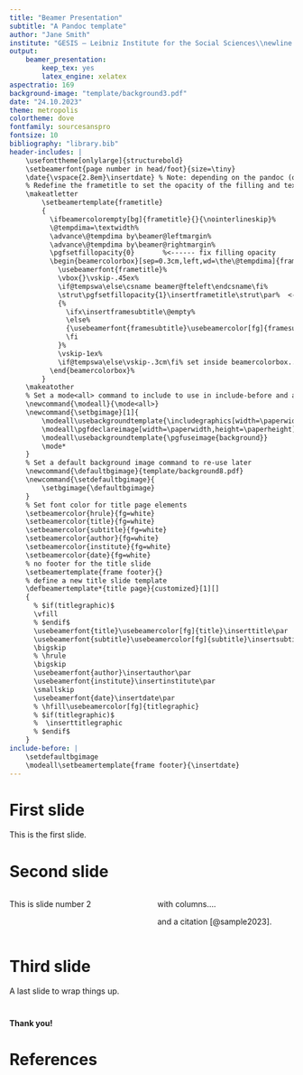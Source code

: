 ```yaml
---
title: "Beamer Presentation"
subtitle: "A Pandoc template"
author: "Jane Smith"
institute: "GESIS – Leibniz Institute for the Social Sciences\\newline Cologne"
output:
    beamer_presentation:
        keep_tex: yes
        latex_engine: xelatex
aspectratio: 169
background-image: "template/background3.pdf"
date: "24.10.2023"
theme: metropolis
colortheme: dove
fontfamily: sourcesanspro
fontsize: 10
bibliography: "library.bib"
header-includes: |
    \usefonttheme[onlylarge]{structurebold}
    \setbeamerfont{page number in head/foot}{size=\tiny}
    \date{\vspace{2.8em}\insertdate} % Note: depending on the pandoc (or latex template) version, this redefinition might (not) be necessary
    % Redefine the frametitle to set the opacity of the filling and text (https://tex.stackexchange.com/questions/270082/beamer-how-to-set-frametitle-box-translucent-so-that-backeground-image-can-be)
    \makeatletter
        \setbeamertemplate{frametitle}
        {
          \ifbeamercolorempty[bg]{frametitle}{}{\nointerlineskip}%
          \@tempdima=\textwidth%
          \advance\@tempdima by\beamer@leftmargin%
          \advance\@tempdima by\beamer@rightmargin%
          \pgfsetfillopacity{0}       %<------ fix filling opacity
          \begin{beamercolorbox}[sep=0.3cm,left,wd=\the\@tempdima]{frametitle}
            \usebeamerfont{frametitle}%
            \vbox{}\vskip-.45ex%
            \if@tempswa\else\csname beamer@fteleft\endcsname\fi%
            \strut\pgfsetfillopacity{1}\insertframetitle\strut\par%  <---- text opacity
            {%
              \ifx\insertframesubtitle\@empty%
              \else%
              {\usebeamerfont{framesubtitle}\usebeamercolor[fg]{framesubtitle}\insertframesubtitle\strut\par}%
              \fi
            }%
            \vskip-1ex%
            \if@tempswa\else\vskip-.3cm\fi% set inside beamercolorbox... evil here...
          \end{beamercolorbox}%
        }
    \makeatother
    % Set a mode<all> command to include to use in include-before and avoid stripping of the command
    \newcommand{\modeall}{\mode<all>}
    \newcommand{\setbgimage}[1]{
        \modeall\usebackgroundtemplate{\includegraphics[width=\paperwidth]{#1}}
        \modeall\pgfdeclareimage[width=\paperwidth,height=\paperheight]{background}{#1}
        \modeall\usebackgroundtemplate{\pgfuseimage{background}}
        \mode*
    }
    % Set a default background image command to re-use later
    \newcommand{\defaultbgimage}{template/background8.pdf}
    \newcommand{\setdefaultbgimage}{
        \setbgimage{\defaultbgimage}
    }
    % Set font color for title page elements
    \setbeamercolor{hrule}{fg=white}
    \setbeamercolor{title}{fg=white}
    \setbeamercolor{subtitle}{fg=white}
    \setbeamercolor{author}{fg=white}
    \setbeamercolor{institute}{fg=white}
    \setbeamercolor{date}{fg=white}
    % no footer for the title slide
    \setbeamertemplate{frame footer}{}
    % define a new title slide template
    \defbeamertemplate*{title page}{customized}[1][]
    {
      % $if(titlegraphic)$
      \vfill
      % $endif$
      \usebeamerfont{title}\usebeamercolor[fg]{title}\inserttitle\par
      \usebeamerfont{subtitle}\usebeamercolor[fg]{subtitle}\insertsubtitle\par
      \bigskip
      % \hrule
      \bigskip
      \usebeamerfont{author}\insertauthor\par
      \usebeamerfont{institute}\insertinstitute\par
      \smallskip
      \usebeamerfont{date}\insertdate\par
      % \hfill\usebeamercolor[fg]{titlegraphic}
      % $if(titlegraphic)$
      %  \inserttitlegraphic
      % $endif$
    }
include-before: |
    \setdefaultbgimage
    \modeall\setbeamertemplate{frame footer}{\insertdate}
---
```



# First slide

This is the first slide.

# {.plain}

\section{First section}

# Second slide

::: {.columns}

:::: {.column width="50%"}

This is slide number 2

::::

:::: {.column width="50%"}

with columns....

and a citation [@sample2023].

::::

:::


# Third slide

A last slide to wrap things up.


```{=latex}
% Change the background mid-slides
% end the last slide
\end{frame}

% change the background image
\mode<all>\setbgimage{template/background12.pdf}

% start a new slide so that it will end when the next slide starts
\begin{frame}<0| handout:0>

```


# {.plain .c}

\color{white}

\LARGE
\centering

**Thank you!**




```{=latex}
% Change the background mid-slides
% end the last slide
\end{frame}

% change the background image
\mode<all>\setbgimage{template/background8.pdf}

% start a new slide so that it will end when the next slide starts
\begin{frame}<0| handout:0>
```

# References

\begingroup

\footnotesize

::: {#refs}
:::

\endgroup
